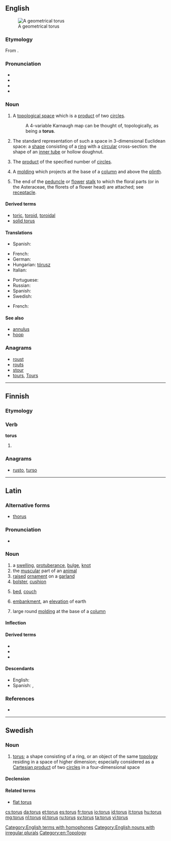 {{also|Torus}}
==English==
{{was wotd|2007|April|10}}
{{wikipedia}}
[[Image:Torus.png|thumb|A geometrical torus]]

===Etymology===
From {{etyl|la|en}} {{term|torus||swelling, protuberance|lang=la}}.

===Pronunciation===
* {{IPA|/ˈtɔːrəs/}}
* {{audio|en-us-torus.ogg|Audio (US)}}
* {{rhymes|ɔːrəs}}
* {{homophones|lang=en|Taurus}}

===Noun===
{{en-noun|tori|pl2=toruses}}

# {{topology}} A [[topological space]] which is a [[product]] of two [[circle]]s.
#: A 4-variable Karnaugh map can be thought of, topologically, as being a '''torus'''.
# {{context|mathematicsematics}} The standard representation of such a space in 3-dimensional Euclidean space: a [[shape]] consisting of a [[ring]] with a [[circular]] cross-section: the shape of an [[inner tube]] or hollow doughnut.
# {{topology|in combination|<nowiki/>'''''n''-torus'''|<nowiki/>'''4-torus'''|etc.}} The [[product]] of the specified number of [[circle]]s.
# {{architecture}} A [[molding]] which projects at the base of a [[column]] and above the [[plinth]].
# {{botany}} The end of the [[peduncle]] or [[flower]] [[stalk]] to which the floral parts (or in the Asteraceae, the florets of a flower head) are attached; see [[receptacle]].

====Derived terms====
* [[toric]], [[toroid]], [[toroidal]]
* [[solid torus]]

====Translations====
{{trans-top|topological space}}
* Spanish: {{t+|es|toro|m}}
{{trans-mid}}
{{trans-bottom}}
{{trans-top|shape in 3-dimensional Euclidean space}}
* French: {{t+|fr|tore|m}}
* German: {{t+|de|Torus}}
* Hungarian: [[tórusz]]
* Italian: {{t+|it|toro|m}}
{{trans-mid}}
* Portuguese: {{t+|pt|toro|m}}
* Russian: {{t+|ru|тор|m|sc=Cyrl|tr=tor}}
* Spanish: {{t+|es|toro|m}}
* Swedish: {{t+|sv|torus|c}}
{{trans-bottom}}
{{trans-top|in combination, product of circles}}
{{trans-mid}}
{{trans-bottom}}
{{trans-top|molding}}
* French: {{t+|fr|tore|m}}
{{trans-mid}}
{{trans-bottom}}
{{trans-top|end of a stalk}}
{{trans-mid}}
{{trans-bottom}}

====See also====
* [[annulus]]
* [[hoop]]

===Anagrams===
* [[roust#English|roust]]
* [[routs#English|routs]]
* [[stour#English|stour]]
* [[tours#English|tours]], [[Tours#English|Tours]]

[[Category:English terms with homophones]]
[[Category:English nouns with irregular plurals]]
[[Category:en:Topology]]

----

==Finnish==

===Etymology===
{{inflected form of|torua}}

===Verb===
'''torus'''

# {{fi-form of|torua|type=verb|pr=second-person|pl=singular|mood=imperative|tense=present|suffix=-s}}

===Anagrams===
* [[rusto#Finnish|rusto]], [[turso#Finnish|turso]]

----

==Latin==
===Alternative forms===
* [[thorus]]
===Pronunciation===
* {{a|Classical}} {{IPA|/ˈto.rus/|lang=la}}

===Noun===
{{la-noun|torus|tori|torī|m|second}}

#  a [[swelling]], [[protuberance]], [[bulge]], [[knot]]
# the [[muscular]] part of an [[animal]]
# [[raised]] [[ornament]] on a [[garland]]
# [[bolster]], [[cushion]]
# {{by extension|lang=la}} [[bed]], [[couch]]
# [[embankment]], an [[elevation]] of earth
# {{architecture|lang=la}} large round [[molding]] at the base of a [[column]]

====Inflection====
{{la-decl-2nd|tor}}

====Derived terms====
* {{l|la|toral}}
* {{l|la|torosus|torōsus}}
* {{l|la|torulus}}

====Descendants====
* English: {{l|en|torus}}
* Spanish: {{l|es|toro}}, {{l|es|tuero}}

===References===
* {{R:L&S}}

----

==Swedish==

===Noun===
{{sv-noun|g=c}}

# {{context|topology|lang=sv}} [[#English|torus]]; a shape consisting of a ring, or an object of the same [[topology]] residing in a space of higher dimension; especially considered as a [[Cartesian product]] of two [[circle]]s in a four-dimensional space

====Declension====
{{sv-noun-reg-ar|genitive=}}

====Related terms====
* [[flat torus]]

[[cs:torus]]
[[da:torus]]
[[et:torus]]
[[es:torus]]
[[fr:torus]]
[[io:torus]]
[[id:torus]]
[[it:torus]]
[[hu:torus]]
[[mg:torus]]
[[nl:torus]]
[[pl:torus]]
[[ru:torus]]
[[sv:torus]]
[[ta:torus]]
[[vi:torus]]